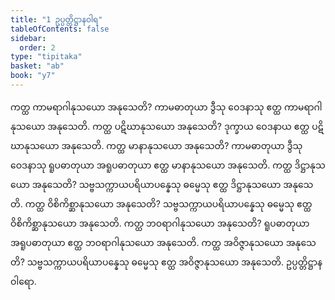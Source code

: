 ```yaml
---
title: "1 ဥပ္ပတ္တိဋ္ဌာနဝါရ"
tableOfContents: false
sidebar:
  order: 2
type: "tipitaka"
basket: "ab"
book: "y7"
---
```



<DynamicBreadcrumb />

<Division number="2" book="y7" e="ch" v="34" p="55">

<Paragraph number="3" book="y7">
ကတ္ထ ကာမရာဂါနုသယော အနုသေတိ? ကာမဓာတုယာ ဒွီသု ဝေဒနာသု ဧတ္ထ ကာမရာဂါနုသယော အနုသေတိ.
</Paragraph>

<Paragraph number="4" book="y7">
ကတ္ထ ပဋိဃာနုသယော အနုသေတိ? ဒုက္ခာယ ဝေဒနာယ ဧတ္ထ ပဋိဃာနုသယော အနုသေတိ.
</Paragraph>

<Paragraph number="5" book="y7">
ကတ္ထ မာနာနုသယော အနုသေတိ? ကာမဓာတုယာ ဒွီသု ဝေဒနာသု ရူပဓာတုယာ အရူပဓာတုယာ ဧတ္ထ မာနာနုသယော အနုသေတိ.
</Paragraph>

<Paragraph number="6" book="y7">
ကတ္ထ ဒိဋ္ဌာနုသယော အနုသေတိ? သဗ္ဗသက္ကာယပရိယာပန္နေသု ဓမ္မေသု ဧတ္ထ ဒိဋ္ဌာနုသယော အနုသေတိ.
</Paragraph>

<Paragraph number="7" book="y7">
ကတ္ထ ဝိစိကိစ္ဆာနုသယော အနုသေတိ? သဗ္ဗသက္ကာယပရိယာပန္နေသု ဓမ္မေသု ဧတ္ထ ဝိစိကိစ္ဆာနုသယော အနုသေတိ.
</Paragraph>

<Paragraph number="8" book="y7">
ကတ္ထ ဘဝရာဂါနုသယော အနုသေတိ? ရူပဓာတုယာ အရူပဓာတုယာ ဧတ္ထ ဘဝရာဂါနုသယော အနုသေတိ.
</Paragraph>

<Paragraph number="9" book="y7">
ကတ္ထ အဝိဇ္ဇာနုသယော အနုသေတိ? သဗ္ဗသက္ကာယပရိယာပန္နေသု ဓမ္မေသု ဧတ္ထ အဝိဇ္ဇာနုသယော အနုသေတိ.

</Paragraph>
</Division>

<Paragraph number="10" type="center" book="y7">
ဥပ္ပတ္တိဋ္ဌာနဝါရော.
</Paragraph>